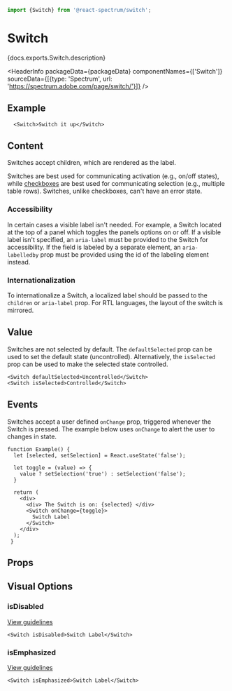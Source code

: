 <!-- Copyright 2020 Adobe. All rights reserved.
This file is licensed to you under the Apache License, Version 2.0 (the "License");
you may not use this file except in compliance with the License. You may obtain a copy
of the License at http://www.apache.org/licenses/LICENSE-2.0
Unless required by applicable law or agreed to in writing, software distributed under
the License is distributed on an "AS IS" BASIS, WITHOUT WARRANTIES OR REPRESENTATIONS
OF ANY KIND, either express or implied. See the License for the specific language
governing permissions and limitations under the License. -->



```jsx import
import {Switch} from '@react-spectrum/switch';
```

# Switch

<p>{docs.exports.Switch.description}</p>

<HeaderInfo
  packageData={packageData}
  componentNames={['Switch']}
  sourceData={[{type: 'Spectrum', url: 'https://spectrum.adobe.com/page/switch/'}]} />

## Example

```tsx example
  <Switch>Switch it up</Switch>
```

## Content

Switches accept children, which are rendered as the label.

Switches are best used for communicating activation (e.g., on/off states), while [checkboxes](./Checkbox) are best used for communicating selection (e.g., multiple table rows).
Switches, unlike checkboxes, can't have an error state.

### Accessibility

In certain cases a visible label isn't needed. For example, a Switch located at the top of a panel which toggles the panels options on or off.
If a visible label isn't specified, an `aria-label` must be provided to the Switch for accessibility.
If the field is labeled by a separate element, an `aria-labelledby` prop must be provided using the id of the labeling element instead.

### Internationalization

To internationalize a Switch, a localized label should be passed to the `children` or `aria-label` prop.
For RTL languages, the layout of the switch is mirrored.

## Value

Switches are not selected by default. The `defaultSelected` prop can be used to set the default state (uncontrolled).
Alternatively, the `isSelected` prop can be used to make the selected state controlled.

```tsx example
<Switch defaultSelected>Uncontrolled</Switch>
<Switch isSelected>Controlled</Switch>
```

## Events

Switches accept a user defined `onChange` prop, triggered whenever the Switch is pressed.
The example below uses `onChange` to alert the user to changes in state.

```tsx example
function Example() {
  let [selected, setSelection] = React.useState('false');

  let toggle = (value) => {
    value ? setSelection('true') : setSelection('false');
  }

  return (
    <div>
      <div> The Switch is on: {selected} </div>
      <Switch onChange={toggle}>
        Switch Label
      </Switch>
    </div>
  );
 }
```

## Props

<PropTable component={docs.exports.Switch} links={docs.links} />

## Visual Options

### isDisabled
[View guidelines](https://spectrum.adobe.com/page/switch/#Disabled)

```tsx example
<Switch isDisabled>Switch Label</Switch>
```

### isEmphasized
[View guidelines](https://spectrum.adobe.com/page/switch/#Emphasized-or-not?)

```tsx example
<Switch isEmphasized>Switch Label</Switch>
```
